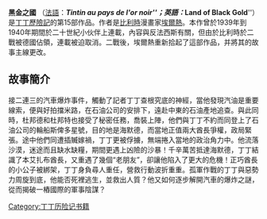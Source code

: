 '''黑金之國''' （[[法語|法語]]：'''''Tintin au pays de l'or noir'''''；英語：'''''Land of Black Gold'''''）是[[丁丁歷險記|丁丁歷險記]]的第15部作品。作者是[[比利時|比利時]]漫畫家[[埃爾熱|埃爾熱]]。本作曾於1939年到1940年期間於二十世紀小伙伴上連載，內容與反法西斯有關，但由於比利時於二戰被德國佔領，連載被迫取消。二戰後，埃爾熱重新拾起了這部作品，并將其的故事主線更改。

== 故事簡介 ==
接二連三的汽車爆炸事件，觸動了記者丁丁查根究底的神經，當他發現汽油是重要線索，便與好拍擋米路，在石油公司的安排下，遠赴中東的石油產地追查。與此同時，杜邦德和杜邦特也接受了秘密任務，喬裝上陣，他們與丁丁不約而同登上了石油公司的輪船斯俾多星號，目的地是海默德，而當地正值兩大酋長爭權，政局緊張。途中他們同遭插贓嫁禍，丁丁更被俘擄，無端捲入當地的政治角力中。他流落沙漠，迷途而且缺水缺糧，期間更遇上凶險的沙暴！千辛萬苦抵達海默德，丁丁結識了本艾扎布酋長，又重遇了幾個“老朋友”，卻讓他陷入了更大的危機！正巧酋長的小公子被綁架，丁丁身負尋人重任，營救行動波折重重。孤軍作戰的丁丁與惡勢力周旋到底，他能否死裡逃生，並救出人質？他又如何逐步解開汽車的爆炸之謎，從而揭破一樁國際的軍事陰謀？

{{丁丁歷險記}}
{{DEFAULTSORT:Land of Black Gold}}
[[Category:丁丁历险记书籍|Category:丁丁历险记书籍]]